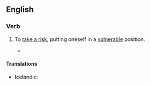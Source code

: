 ==English==

===Verb===
{{head|en|verb|conjugation of {{l|en|stick}}|head=[[stick]] one's [[neck]] [[out]]}}

# {{label|en|idiomatic}} To [[take a risk]], putting oneself in a [[vulnerable]] position.
#* {{RQ:Wodehouse Offing|XVI|Uncle Tom's study was a place I seldom entered during my visits to Brinkley Court, because when I did go there he always grabbed me and started to talk about old silver, whereas if he caught me in the open he often touched on other topics, and the way I looked at it was that there was no sense in '''sticking one's neck out'''. It was more than a year since I had been inside this sanctum [...]}}

====Translations====
{{trans-top|putting oneself in a vulnerable position}}
* Icelandic: {{t|is|gefa höggstað á sér}}
{{trans-mid}}
{{trans-bottom}}